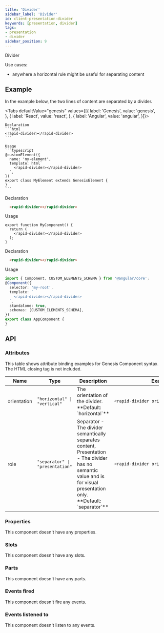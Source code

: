 ```yaml
---
title: 'Divider'
sidebar_label: 'Divider'
id: client-presentation-divider
keywords: [presentation, divider]
tags:
- presentation
- divider
sidebar_position: 9
---
```



Divider

Use cases:
* anywhere a horizontal rule might be useful for separating content

## Example
In the example below, the two lines of content are separated by a divider.

<DividerDemo />

<Tabs defaultValue="genesis" values={[{ label: 'Genesis', value: 'genesis', }, { label: 'React', value: 'react', }, { label: 'Angular', value: 'angular', }]}>

  <TabItem value="genesis">

    Declaration
    ```html
    <rapid-divider></rapid-divider>
    ```

    Usage
    ```typescript
    @customElement({
      name: 'my-element',
      template: html`
        <rapid-divider></rapid-divider>
      `,
    })
    export class MyElement extends GenesisElement {
    }
    ```

  </TabItem>
  <TabItem value="react">

  Declaration
  ```html
    <rapid-divider></rapid-divider>
  ```
  Usage
  ```tsx
  export function MyComponent() {
    return (
      <rapid-divider></rapid-divider>
    );
  }
  ```
</TabItem>
  <TabItem value="angular">

  Declaration
  ```html
    <rapid-divider></rapid-divider>
  ```

  Usage
  ```typescript
  import { Component, CUSTOM_ELEMENTS_SCHEMA } from '@angular/core';
  @Component({
    selector: 'my-root',
    template: `
      <rapid-divider></rapid-divider>
    `,
    standalone: true,
    schemas: [CUSTOM_ELEMENTS_SCHEMA],
  })
  export class AppComponent {
  }
  ```
</TabItem>
</Tabs>

## API

### Attributes

This table shows attribute binding examples for Genesis Component syntax. The HTML closing tag is not included.

<table>
  <thead><tr><th>Name</th><th>Type</th><th>Description</th><th>Example</th></tr></thead>
  <tbody>
    <tr>
      <td>orientation</td>
      <td><code>"horizontal" | "vertical"</code></td>
      <td>The orientation of the divider. **Default: `horizontal`**</td>
<td>

```typescript
<rapid-divider orientation="vertical">
```

</td>
    </tr>
    <tr>
      <td>role</td>
      <td><code>"separator" | "presentation"</code></td>
      <td>Separator - The divider semantically separates content, Presentation - The divider has no semantic value and is for visual presentation only. **Default: `separator`**</td>
<td>

```typescript
<rapid-divider orientation="vertical">
```

</td>
    </tr>
  </tbody>
</table>

### Properties

This component doesn't have any properties.

### Slots

This component doesn't have any slots.

### Parts

This component doesn't have any parts.

### Events fired

This component doesn't fire any events.

### Events listened to

This component doesn't listen to any events.
